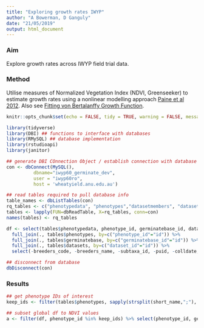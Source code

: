 ```yaml
---
title: "Exploring growth rates IWYP"
author: "A Bowerman, D Ganguly"
date: "21/05/2019"
output: html_document
---
```


### Aim 
Explore growth rates across IWYP field trial data.

### Method

Utilise measures of Normalized Vegetation Index (NDVI, Greenseeker) to estimate growth rates using a nonlinear modelling approach [Paine et al 2012](https://besjournals.onlinelibrary.wiley.com/doi/full/10.1111/j.2041-210X.2011.00155.x). Also see [Fitting von Bertalanffy Growth Function](http://rpubs.com/lacs/1123).

```r
knitr::opts_chunk$set(echo = FALSE, tidy = TRUE, warning = FALSE, message = FALSE, results = 'asis')

library(tidyverse)
library(DBI) ## functions to interface with databases
library(RMySQL) ## database implementation
library(rstudioapi)
library(janitor)

## generate DBI COnnection Object / establish connection with database
con <- dbConnect(MySQL(),
          dbname="iwyp60_germinate_dev",
          user = "iwyp60ro",
          host = 'wheatyield.anu.edu.au')

## read tables required to pull database info
table_names <- dbListTables(con)
rq_tables <- c("phenotypedata", "phenotypes","datasetmembers", "datasets", "experiments", "germinatebase")
tables <- lapply(FUN=dbReadTable, X=rq_tables, conn=con)
names(tables) <- rq_tables

df <- select(tables$phenotypedata, phenotype_id, germinatebase_id, dataset_id, phenotype_value) %>%
  full_join(., tables$phenotypes, by=c("phenotype_id"="id")) %>%
  full_join(., tables$germinatebase, by=c("germinatebase_id"="id")) %>%
  full_join(., tables$datasets, by=c("dataset_id"="id")) %>%
  select(-breeders_code, -breeders_name, -subtaxa_id, -puid, -colldate, -collcode, -collname, -collmissid, -othernumb, -duplsite, -duplinstname)

## disconnect from database
dbDisconnect(con)

```

### Results

```r
## get phenotype IDs of interest
keep_ids <- filter(tables$phenotypes, sapply(strsplit(short_name,";"), function(l) l[1]) == "NDVI") %>% select(id)

## subset global df to NDVI values
a <- filter(df, phenotype_id %in% keep_ids) %>% select(phenotype_id, germinatebase_id, experiment_id, dataset_id, description.y, phenotype_value)


```

